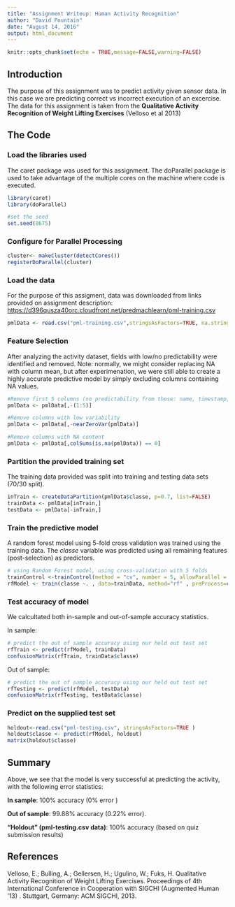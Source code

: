```yaml
---
title: "Assignment Writeup: Human Activity Recognition"
author: "David Pountain"
date: "August 14, 2016"
output: html_document
---
```


```r
knitr::opts_chunk$set(echo = TRUE,message=FALSE,warning=FALSE)
```

## Introduction
The purpose of this assignment was to predict activity given sensor data.  In this case we are predicting correct vs incorrect execution of an excercise.  The data for this assignment is taken from the **Qualitative Activity Recognition of Weight Lifting Exercises** (Velloso et al 2013)

## The Code

### Load the libraries used
The caret package was used for this assignment.  The doParallel package is used to take advantage of the multiple cores on the machine where code is executed.

```r
library(caret)
library(doParallel)

#set the seed
set.seed(8675)
```

### Configure for Parallel Processing
```r
cluster<- makeCluster(detectCores())
registerDoParallel(cluster)
```

### Load the data ### 
For the purpose of this assigment, data was downloaded from links provided on assignment description:
<https://d396qusza40orc.cloudfront.net/predmachlearn/pml-training.csv>

```r

pmlData <- read.csv("pml-training.csv",stringsAsFactors=TRUE, na.strings=c("NA"))
```

### Feature Selection ###
After analyzing the activity dataset, fields with low/no predictability were identified and removed.
Note: normally, we might consider replacing NA with column mean, but after experimenation, we were still able 
to create a highly accurate predictive model by simply excluding columns containing NA values.

```r

#Remove first 5 columns (no predictability from these: name, timestamp, etc.)
pmlData <- pmlData[,-(1:5)]

#Remove columns with low variability
pmlData <- pmlData[,-nearZeroVar(pmlData)]

#Remove columns with NA content 
pmlData <- pmlData[,colSums(is.na(pmlData)) == 0]
```

### Partition the provided training set###
The training data provided was split into training and testing data sets (70/30 split).

```r
inTrain <- createDataPartition(pmlData$classe, p=0.7, list=FALSE)
trainData <- pmlData[inTrain,]
testData <- pmlData[-inTrain,]
```

### Train the predictive model###
A random forest model using 5-fold cross validation was trained using the training data.
The *classe* variable was predicted using all remaining features (post-selection) as predictors.

```r
# using Random Forest model, using cross-validation with 5 folds
trainControl <-trainControl(method = "cv", number = 5, allowParallel = TRUE)
rfModel <- train(classe ~. , data=trainData, method="rf" , preProcess=c("center","scale"), trControl=trainControl )
```

### Test accuracy of model ###
We calcultated both in-sample and out-of-sample accuracy statistics.

In sample:
```r
# predict the out of sample accuracy using our held out test set
rfTrain <- predict(rfModel, trainData)
confusionMatrix(rfTrain, trainData$classe)
```

Out of sample:
```r
# predict the out of sample accuracy using our held out test set
rfTesting <- predict(rfModel, testData)
confusionMatrix(rfTesting, testData$classe)
```

### Predict on the supplied test set ###
```r
holdout<-read.csv("pml-testing.csv", stringsAsFactors=TRUE )
holdout$classe <- predict(rfModel, holdout)
matrix(holdout$classe)
```

## Summary
Above, we see that the model is very successful at predicting the activity, with the following error statistics:

**In sample**: 100% accuracy (0% error )

**Out of sample**: 99.88% accuracy (0.22% error).

**"Holdout" (pml-testing.csv data)**: 100% accuracy (based on quiz submission results)

## References

Velloso, E.; Bulling, A.; Gellersen, H.; Ugulino, W.; Fuks, H. Qualitative Activity Recognition of Weight Lifting Exercises. Proceedings of 4th International Conference in Cooperation with SIGCHI (Augmented Human '13) . Stuttgart, Germany: ACM SIGCHI, 2013.

